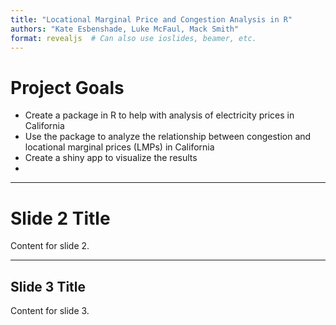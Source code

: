 ```yaml
---
title: "Locational Marginal Price and Congestion Analysis in R"
authors: "Kate Esbenshade, Luke McFaul, Mack Smith"
format: revealjs  # Can also use ioslides, beamer, etc.
---
```


# Project Goals
- Create a package in R to help with analysis of electricity prices in California
- Use the package to analyze the relationship between congestion and locational marginal prices (LMPs) in California
- Create a shiny app to visualize the results
- 

--- 

# Slide 2 Title
Content for slide 2.

---

## Slide 3 Title
Content for slide 3.
